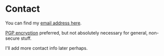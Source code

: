 # Contact

You can find my [email address here](https://keys.mailvelope.com/pks/lookup?op=get&search=byrd.joshua@proton.me).

[PGP encryption](https://en.wikipedia.org/wiki/Pretty_Good_Privacy) preferred, but not absolutely necessary for general, non-secure stuff.

I'll add more contact info later perhaps.
